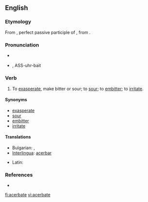 ==English==

===Etymology===
From {{etyl|la}} {{term|acerbatus|acerbātus|lang=la}}, perfect passive participle of {{term|acerbo|acerbō|make bitter|lang=la}}, from {{term|acerbus||bitter|lang=la}}.

===Pronunciation===
* {{a|UK}} {{IPA|/ˈasəbeɪt/}}
* {{a|US}} {{IPA|/ˈæsəɹˌbeɪt/}}, ASS-uhr-bait

===Verb===
{{en-verb|acerbat|es}}

# To [[exasperate]], make bitter or sour; to [[sour]]; to [[embitter]]; to [[irritate]].

====Synonyms====
* [[exasperate]]
* [[sour]]
* [[embitter]]
* [[irritate]]

====Translations====
{{trans-top|exasperate}}
* Bulgarian: {{t|bg|дразня}},  {{t|bg|ядосвам}}
* [[Interlingua]]: [[acerbar]]
{{trans-mid}}
* Latin: {{t-|la|acerbo|alt=acerbō}}
{{trans-bottom}}

===References===
* {{R:Webster 1913}}

[[fi:acerbate]]
[[vi:acerbate]]